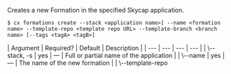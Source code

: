 Creates a new Formation in the specified Skycap application.

<Tabs >
<Tab label="Usage">

```shell
$ cx formations create --stack <application name>] --name <formation name> --template-repo <template repo URL> --template-branch <branch name> [--tags <tagA> <tagB>] 
```
</Tab>
    
<Tab label="arguments">
| Argument | Required? | Default | Description |
|  ---  |  ---  |  ---  |  ---  |
| \--stack, -s <application name> | yes | — | Full or partial name of the application |
| \--name <formation name> | yes | — | The name of the new formation |
| \--template-repo <template repo URL> | yes | — | The URL of the template repository to be used by the new formation |
| \--template-branch <branch name> | yes | — | The branch of the template repository to be used |
| \--tags <tagA> <tagB> | no | — | Tags to attach to the new formation |
</Tab>
<Tab label="examples">

```shell
$ formations create -s my-skycap-app --name new-formation --template-repo "https://my.repo.url/skycap-stencils" --template-branch "main" --tags ver2
```

</Tab>
</Tabs>